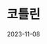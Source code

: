---
title: 코틀린
date: '2023-11-08'
tags: ['책', '코틀린']
draft: true
summary: 코틀린 6장, 7장 읽고 정리
images: []
---